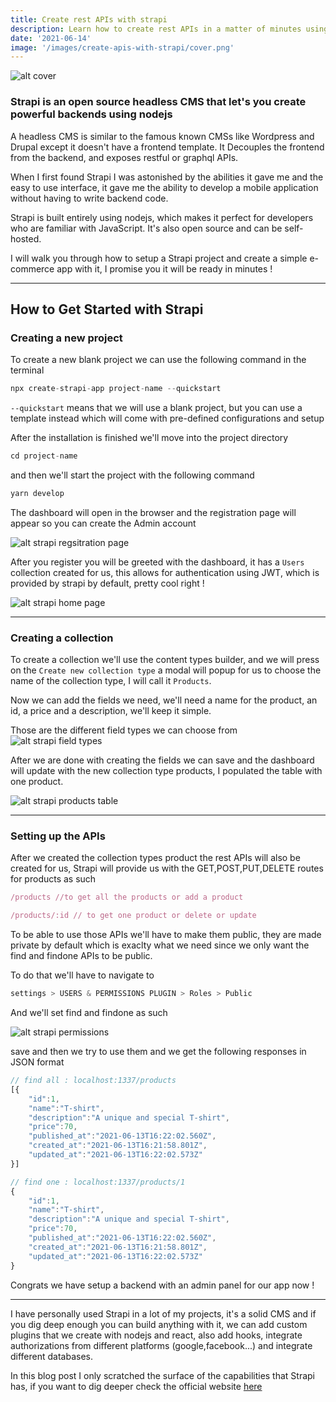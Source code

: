 ```yaml
---
title: Create rest APIs with strapi
description: Learn how to create rest APIs in a matter of minutes using Strapi !
date: '2021-06-14'
image: '/images/create-apis-with-strapi/cover.png'
---
```


![alt cover](/images/create-apis-with-strapi/cover.png)

### Strapi is an open source headless CMS that let's you create powerful backends using nodejs

A headless CMS is similar to the famous known CMSs like Wordpress and Drupal except it doesn't have a frontend template.
It Decouples the frontend from the backend, and exposes restful or graphql APIs.

When I first found Strapi I was astonished by the abilities it gave me and the easy to use interface, it gave me the ability to
develop a mobile application without having to write backend code.

Strapi is built entirely using nodejs, which makes it perfect for developers who are familiar with JavaScript. 
It's also open source and can be self-hosted.

I will walk you through how to setup a Strapi project and create a simple e-commerce app with it, I promise you it will be ready in minutes !

---

## How to Get Started with Strapi

### Creating a new project

To create a new blank project we can use the following command in the terminal

```js
npx create-strapi-app project-name --quickstart
```

`--quickstart` means that we will use a blank project, but you can use a template instead which will come with
pre-defined configurations and setup

After the installation is finished we'll move into the project directory

```js
cd project-name
```
and then we'll start the project with the following command

```js
yarn develop
```
The dashboard will open in the browser and the registration page will appear so you can 
create the Admin account

![alt strapi regsitration page](/images/create-apis-with-strapi/register-admin.png)

After you register you will be greeted with the dashboard, it has a `Users` collection created for us, 
this allows for authentication using JWT, which is provided by strapi by default, pretty cool right !

![alt strapi home page](/images/create-apis-with-strapi/homepage.png)

---

### Creating a collection

To create a collection we'll use the content types builder, and we will press on the `Create new collection type`
a modal will popup for us to choose the name of the collection type, I will call it `Products`.

Now we can add the fields we need, we'll need a name for the product, an id, a price and a description, 
we'll keep it simple.

Those are the different field types we can choose from 
![alt strapi field types](/images/create-apis-with-strapi/field-types.png)

After we are done with creating the fields we can save and the dashboard will update with the new collection type products, 
I populated the table with one product.

![alt strapi products table](/images/create-apis-with-strapi/products.png)

---

### Setting up the APIs

After we created the collection types product the rest APIs will also be created for us, Strapi will provide us with the
GET,POST,PUT,DELETE routes for products as such

```js
/products //to get all the products or add a product 

/products/:id // to get one product or delete or update
```
To be able to use those APIs we'll have to make them public, they are made private by default which is exaclty what we need
since we only want the find and findone APIs to be public.

To do that we'll have to navigate to 

```js
settings > USERS & PERMISSIONS PLUGIN > Roles > Public
```
And we'll set find and findone as such

![alt strapi permissions](/images/create-apis-with-strapi/permissions.png)

save and then we try to use them and we get the following responses in JSON format

```js
// find all : localhost:1337/products
[{
    "id":1,
    "name":"T-shirt",
    "description":"A unique and special T-shirt",
    "price":70,
    "published_at":"2021-06-13T16:22:02.560Z",
    "created_at":"2021-06-13T16:21:58.801Z",
    "updated_at":"2021-06-13T16:22:02.573Z"
}]

// find one : localhost:1337/products/1
{
    "id":1,
    "name":"T-shirt",
    "description":"A unique and special T-shirt",
    "price":70,
    "published_at":"2021-06-13T16:22:02.560Z",
    "created_at":"2021-06-13T16:21:58.801Z",
    "updated_at":"2021-06-13T16:22:02.573Z"
}

```

Congrats we have setup a backend with an admin panel for our app now !

---

I have personally used Strapi in a lot of my projects, it's a solid CMS and if you dig deep enough you can build anything with it,
we can add custom plugins that we create with nodejs and react, also add hooks, integrate authorizations from different platforms (google,facebook...) and integrate different databases.

In this blog post I only scratched the surface of the capabilities that Strapi has, if you want to dig deeper check the official website <a href="https://strapi.io/" target="blank">here</a>






